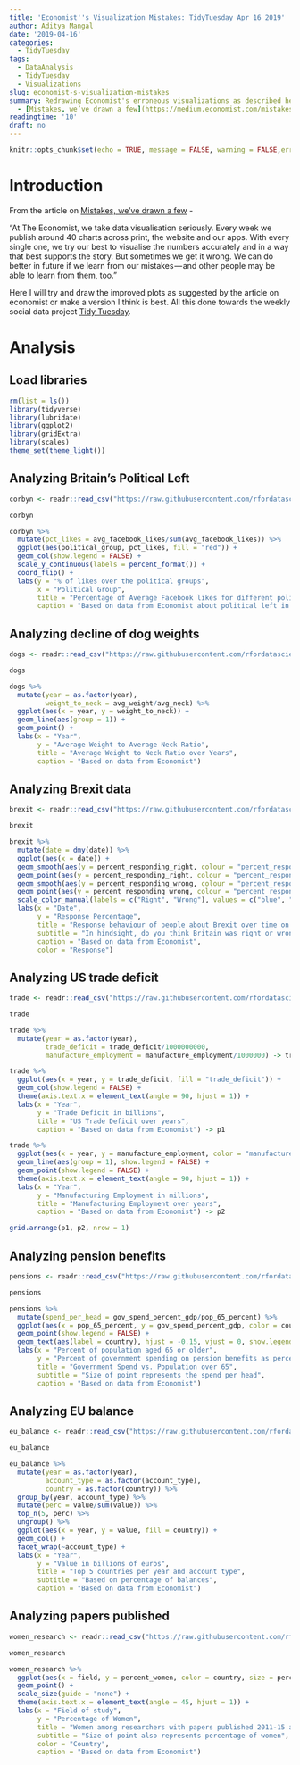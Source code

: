 ```yaml
---
title: 'Economist''s Visualization Mistakes: TidyTuesday Apr 16 2019'
author: Aditya Mangal
date: '2019-04-16'
categories:
  - TidyTuesday
tags:
  - DataAnalysis
  - TidyTuesday
  - Visualizations
slug: economist-s-visualization-mistakes
summary: Redrawing Economist's erroneous visualizations as described here
  - [Mistakes, we’ve drawn a few](https://medium.economist.com/mistakes-weve-drawn-a-few-8cdd8a42d368)
readingtime: '10'
draft: no
---
```


```r
knitr::opts_chunk$set(echo = TRUE, message = FALSE, warning = FALSE,error = FALSE)
```


# Introduction

From the article on [Mistakes, we’ve drawn a few](https://medium.economist.com/mistakes-weve-drawn-a-few-8cdd8a42d368) - 

"At The Economist, we take data visualisation seriously. Every week we publish around 40 charts across print, the website and our apps. With every single one, we try our best to visualise the numbers accurately and in a way that best supports the story. But sometimes we get it wrong. We can do better in future if we learn from our mistakes — and other people may be able to learn from them, too."

Here I will try and draw the improved plots as suggested by the article on economist or make a version I think is best. 
All this done towards the weekly social data project [Tidy Tuesday](https://github.com/rfordatascience/tidytuesday/tree/master/data/2019/2019-04-16). 

# Analysis  

## Load libraries

```r
rm(list = ls())
library(tidyverse)
library(lubridate)
library(ggplot2)
library(gridExtra)
library(scales)
theme_set(theme_light())
```

## Analyzing Britain's Political Left 

```r
corbyn <- readr::read_csv("https://raw.githubusercontent.com/rfordatascience/tidytuesday/master/data/2019/2019-04-16/corbyn.csv")

corbyn
```


```r
corbyn %>% 
  mutate(pct_likes = avg_facebook_likes/sum(avg_facebook_likes)) %>% 
  ggplot(aes(political_group, pct_likes, fill = "red")) + 
  geom_col(show.legend = FALSE) +
  scale_y_continuous(labels = percent_format()) + 
  coord_flip() + 
  labs(y = "% of likes over the political groups",
       x = "Political Group",
       title = "Percentage of Average Facebook likes for different political groups",
       caption = "Based on data from Economist about political left in Britain")
```

## Analyzing decline of dog weights

```r
dogs <- readr::read_csv("https://raw.githubusercontent.com/rfordatascience/tidytuesday/master/data/2019/2019-04-16/dogs.csv")

dogs
```

```r
dogs %>% 
  mutate(year = as.factor(year),
         weight_to_neck = avg_weight/avg_neck) %>% 
  ggplot(aes(x = year, y = weight_to_neck)) + 
  geom_line(aes(group = 1)) +
  geom_point() +
  labs(x = "Year",
       y = "Average Weight to Average Neck Ratio",
       title = "Average Weight to Neck Ratio over Years",
       caption = "Based on data from Economist")
```

## Analyzing Brexit data

```r
brexit <- readr::read_csv("https://raw.githubusercontent.com/rfordatascience/tidytuesday/master/data/2019/2019-04-16/brexit.csv")

brexit
```

```r
brexit %>% 
  mutate(date = dmy(date)) %>% 
  ggplot(aes(x = date)) + 
  geom_smooth(aes(y = percent_responding_right, colour = "percent_responding_right"), se = FALSE) + 
  geom_point(aes(y = percent_responding_right, colour = "percent_responding_right")) +
  geom_smooth(aes(y = percent_responding_wrong, colour = "percent_responding_wrong"), se = FALSE) +
  geom_point(aes(y = percent_responding_wrong, colour = "percent_responding_wrong")) + 
  scale_color_manual(labels = c("Right", "Wrong"), values = c("blue", "red")) + 
  labs(x = "Date",
       y = "Response Percentage",
       title = "Response behaviour of people about Brexit over time on the question",
       subtitle = "In hindsight, do you think Britain was right or wrong to vote to leave the EU?",
       caption = "Based on data from Economist",
       color = "Response")
```

## Analyzing US trade deficit

```r
trade <- readr::read_csv("https://raw.githubusercontent.com/rfordatascience/tidytuesday/master/data/2019/2019-04-16/trade.csv")

trade
```


```r
trade %>% 
  mutate(year = as.factor(year),
         trade_deficit = trade_deficit/1000000000,
         manufacture_employment = manufacture_employment/1000000) -> trade

trade %>% 
  ggplot(aes(x = year, y = trade_deficit, fill = "trade_deficit")) + 
  geom_col(show.legend = FALSE) + 
  theme(axis.text.x = element_text(angle = 90, hjust = 1)) + 
  labs(x = "Year",
       y = "Trade Deficit in billions",
       title = "US Trade Deficit over years",
       caption = "Based on data from Economist") -> p1

trade %>% 
  ggplot(aes(x = year, y = manufacture_employment, color = "manufacture_employment")) + 
  geom_line(aes(group = 1), show.legend = FALSE) + 
  geom_point(show.legend = FALSE) + 
  theme(axis.text.x = element_text(angle = 90, hjust = 1)) + 
  labs(x = "Year",
       y = "Manufacturing Employment in millions",
       title = "Manufacturing Employment over years",
       caption = "Based on data from Economist") -> p2

grid.arrange(p1, p2, nrow = 1)
```

## Analyzing pension benefits

```r
pensions <- readr::read_csv("https://raw.githubusercontent.com/rfordatascience/tidytuesday/master/data/2019/2019-04-16/pensions.csv")

pensions
```

```r
pensions %>% 
  mutate(spend_per_head = gov_spend_percent_gdp/pop_65_percent) %>% 
  ggplot(aes(x = pop_65_percent, y = gov_spend_percent_gdp, color = country, size = spend_per_head)) + 
  geom_point(show.legend = FALSE) + 
  geom_text(aes(label = country), hjust = -0.15, vjust = 0, show.legend = FALSE) + 
  labs(x = "Percent of population aged 65 or older",
       y = "Percent of government spending on pension benefits as percent of GDP",
       title = "Government Spend vs. Population over 65",
       subtitle = "Size of point represents the spend per head",
       caption = "Based on data from Economist")
```

## Analyzing EU balance

```r
eu_balance <- readr::read_csv("https://raw.githubusercontent.com/rfordatascience/tidytuesday/master/data/2019/2019-04-16/eu_balance.csv")

eu_balance
```

```r
eu_balance %>% 
  mutate(year = as.factor(year),
         account_type = as.factor(account_type),
         country = as.factor(country)) %>% 
  group_by(year, account_type) %>% 
  mutate(perc = value/sum(value)) %>% 
  top_n(5, perc) %>% 
  ungroup() %>% 
  ggplot(aes(x = year, y = value, fill = country)) +
  geom_col() + 
  facet_wrap(~account_type) +
  labs(x = "Year",
       y = "Value in billions of euros",
       title = "Top 5 countries per year and account type",
       subtitle = "Based on percentage of balances",
       caption = "Based on data from Economist")
```

## Analyzing papers published

```r
women_research <- readr::read_csv("https://raw.githubusercontent.com/rfordatascience/tidytuesday/master/data/2019/2019-04-16/women_research.csv")

women_research
```

```r
women_research %>% 
  ggplot(aes(x = field, y = percent_women, color = country, size = percent_women)) + 
  geom_point() + 
  scale_size(guide = "none") +
  theme(axis.text.x = element_text(angle = 45, hjust = 1)) + 
  labs(x = "Field of study",
       y = "Percentage of Women",
       title = "Women among researchers with papers published 2011-15 as % of total by field of study for 12 countries",
       subtitle = "Size of point also represents percentage of women",
       color = "Country",
       caption = "Based on data from Economist")
```

